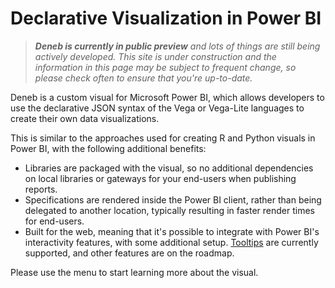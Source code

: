 
# Declarative Visualization in Power BI

> _**Deneb is currently in public preview** and lots of things are still being actively developed. This site is under construction and the information in this page may be subject to frequent change, so please check often to ensure that you're up-to-date._

Deneb is a custom visual for <OutboundLink href="https://www.powerbi.com" target="_blank">Microsoft Power BI</OutboundLink>, which allows developers to use the declarative <OutboundLink href="https://www.json.org/json-en.html" target="_blank">JSON</OutboundLink> syntax of the <OutboundLink href="http://vega.github.io/vega" target="_blank">Vega</OutboundLink> or <OutboundLink href="http://vega.github.io/vega-lite" target="_blank">Vega-Lite</OutboundLink> languages to create their own data visualizations.

This is similar to the approaches used for creating <OutboundLink href="https://docs.microsoft.com/en-us/power-bi/create-reports/desktop-r-visuals?WT.mc_id=DP-MVP-5003712" target="_blank">R</OutboundLink> and <OutboundLink href="https://docs.microsoft.com/en-us/power-bi/connect-data/desktop-python-visuals?WT.mc_id=DP-MVP-5003712" target="_blank">Python</OutboundLink> visuals in Power BI, with the following additional benefits:

-   Libraries are packaged with the visual, so no additional dependencies on local libraries or gateways for your end-users when publishing reports.
-   Specifications are rendered inside the Power BI client, rather than being delegated to another location, typically resulting in faster render times for end-users.
-   Built for the web, meaning that it's possible to integrate with Power BI's interactivity features, with some additional setup. [Tooltips](interactivity-tooltips) are currently supported, and other features are on the roadmap.

Please use the menu to start learning more about the visual.
